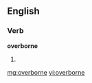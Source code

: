 ==English==

===Verb===
'''overborne'''

# {{past of|[[overbear]]}}

[[mg:overborne]]
[[vi:overborne]]